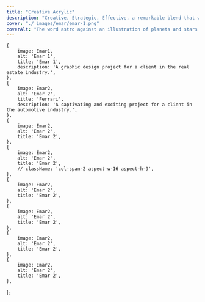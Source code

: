 ```yaml
---
title: "Creative Acrylic"
description: "Creative, Strategic, Effective, a remarkable blend that will take your image to the next level."
cover: "./_images/emar/emar-1.png"
coverAlt: "The word astro against an illustration of planets and stars."
---
```





    {
        image: Emar1,
        alt: 'Emar 1',
        title: 'Emar 1',
        description: 'A graphic design project for a client in the real estate industry.',
    },
    {
        image: Emar2,
        alt: 'Emar 2',
        title: 'Ferrari',
        description: 'A captivating and exciting project for a client in the automotive industry.',
    },
    {
        image: Emar2,
        alt: 'Emar 2',
        title: 'Emar 2',
    },
    {
        image: Emar2,
        alt: 'Emar 2',
        title: 'Emar 2',
        // className: 'col-span-2 aspect-w-16 aspect-h-9',
    },
    {
        image: Emar2,
        alt: 'Emar 2',
        title: 'Emar 2',
    },
    {
        image: Emar2,
        alt: 'Emar 2',
        title: 'Emar 2',
    },
    {
        image: Emar2,
        alt: 'Emar 2',
        title: 'Emar 2',
    },
    {
        image: Emar2,
        alt: 'Emar 2',
        title: 'Emar 2',
    },


];


<ImageGallery images={data} />